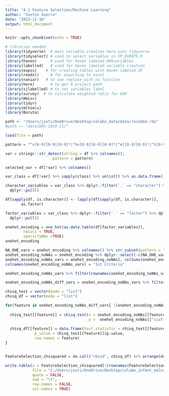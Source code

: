 ```yaml
---
title: "4.1 Feature Selection/Machine Learning"
author: "Justin Guerra"
date: "2023-11-16"
output: html_document
---
```


```r
knitr::opts_chunk$set(echo = TRUE)

# libraries needed
library(tidyverse)  # most variable creation here uses tidyverse 
library(tidyselect) # used to select variables in FP_EVENTS.R
library(haven)      # used for Haven labeled DHSvariables
library(labelled)   # used for Haven labeled variable creation
library(expss)    # for creating tables with Haven labeled df
library(readxl)     # for exporting to excel
library(naniar)   # to use replace_with_na function
library(here)       # to get R project path
library(sjlabelled) # to set variables label
library(survey)  # to calculate weighted ratio for GAR
library(Hmisc)
library(tidyr)
library(mltools)
library(Boruta)
```

```r
path <- "/Users/justi/OneDrive/Desktop/colabo_data/data/recoded.rda"
#path <- "data/DHS-2019-21/"

load(file = path)
```


```r
pattern = "^v[0-9][0-9][0-9]*|^hv[0-9][0-9][0-9]*|^ml[0-9][0-9]*|^h[0-9][0-9]|^s[0-9][0-9][0-9]*|^shb[0-9][0-9][0-9]*|^h[a-z][0-9]*|^b[0-9]*|^sh[0-9]*|^m[0-9]*|^sb[0-9]*|^h[0-9]*|^v3a*|^sv[0-9]*|^je[0-9]*|awfact*|idx*|dptb*|flpv*"

var = stringr::str_detect(string = df %>% colnames(),
                     pattern = pattern)

selected_var = df[!var] %>% colnames()

```
```r

var_class = df[!var] %>% sapply(class) %>% unlist() %>% as.data.frame() %>% rownames_to_column(var = "variable_name")

character_variables = var_class %>% dplyr::filter(`.` == "character") %>% dplyr::select(variable_name) %>%
  dplyr::pull()

df[sapply(df, is.character)] <- lapply(df[sapply(df, is.character)], 
       as.factor)

factor_variables = var_class %>% dplyr::filter(`.` == "factor") %>% dplyr::select(variable_name) %>%
  dplyr::pull()

```

```r
onehot_encoding = one_hot(as.data.table(df[factor_variables]),
        naCols = TRUE,
        sparsifyNAs =TRUE)
onehot_encoding
```

```r
NA_OHE_vars = onehot_encoding %>% colnames() %>% str_subset(pattern = "_NA$")
onehot_encoding_noNAs = onehot_encoding %>% dplyr::select(-c(NA_OHE_vars, "ciaf_0"))
onehot_encoding_noNAs_vars = onehot_encoding_noNAs[, colSums(onehot_encoding_noNAs != 0) > 0] %>% as.data.frame()
colnames(onehot_encoding_noNAs_vars) = "1st Criteria"
```

```r
onehot_encoding_noNAs_vars %>% filter(rownames(onehot_encoding_noNAs_vars) != c("elig_1", "child_alive_1"))

```


```r
onehot_encoding_noNAs_diff_vars = onehot_encoding_noNAs_vars %>% filter(`1st Criteria` == TRUE) %>% rownames()
```

```r
chisq_test = vector(mode = "list")
chisq_df = vector(mode = "list")

for(feature in onehot_encoding_noNAs_diff_vars[ !(onehot_encoding_noNAs_diff_vars %in% c("elig_1", "child_alive_1", "christian_0"))]){
  
  chisq_test[[feature]] = chisq.test(x = onehot_encoding_noNAs[[feature]],
                                     y =  onehot_encoding_noNAs[["ciaf_1"]])
  
  chisq_df[[feature]] = data.frame(test_statistic = chisq_test[[feature]]$statistic,
             p_value = chisq_test[[feature]]$p.value,
             row.names = feature)
}


FeatureSelection_chisquared = do.call("rbind", chisq_df) %>% arrange(desc(test_statistic))
```

```r
write.table(x = FeatureSelection_chisquared[!(rownames(FeatureSelection_chisquared) %in% "ciaf_1"), ] %>% rownames_to_column(var = "Feature"),
            file = "C:/Users/justi/OneDrive/Desktop/colabo_infant_malnutrition/Feature_selection/Chi_squared_feature_selection.txt",
            quote = FALSE,
            sep = "\t",
            row.names = FALSE,
            col.names = TRUE)

```



